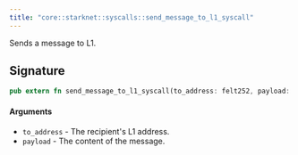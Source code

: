 ```yaml
---
title: "core::starknet::syscalls::send_message_to_l1_syscall"
---
```


Sends a message to L1.

## Signature

```rust
pub extern fn send_message_to_l1_syscall(to_address: felt252, payload: Span) -> Result> implicits(GasBuiltin, System) nopanic;
```




#### Arguments

- `to_address` - The recipient's L1 address.
- `payload` - The content of the message.


